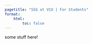 ```yaml
---
pagetitle: "SSG at VCU | For Students"
format:
    html:
        toc: false
---
```





some stuff here!

